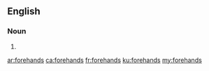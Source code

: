 ==English==

===Noun===
{{head|en|plural}}

# {{plural of|forehand|lang=en}}

[[ar:forehands]]
[[ca:forehands]]
[[fr:forehands]]
[[ku:forehands]]
[[my:forehands]]